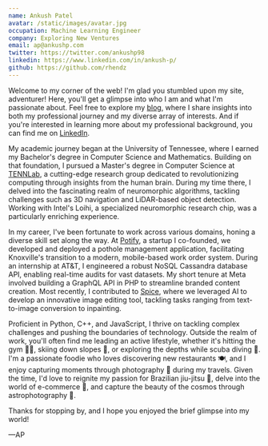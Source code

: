 ```yaml
---
name: Ankush Patel
avatar: /static/images/avatar.jpg
occupation: Machine Learning Engineer
company: Exploring New Ventures
email: ap@ankushp.com
twitter: https://twitter.com/ankushp98
linkedin: https://www.linkedin.com/in/ankush-p/
github: https://github.com/rhendz
---
```


Welcome to my corner of the web! I'm glad you stumbled upon my site, adventurer!
Here, you'll get a glimpse into who I am and what I'm passionate about.
Feel free to explore my [blog](https://ankushp.com/blog/), where I share insights into both my professional journey and my diverse array of interests.
And if you're interested in learning more about my professional background, you can find me on [LinkedIn](https://www.linkedin.com/in/ankush-p/).

My academic journey began at the University of Tennessee, where I earned my Bachelor's degree in Computer Science and Mathematics.
Building on that foundation, I pursued a Master's degree in Computer Science at [TENNLab](https://neuromorphic.eecs.utk.edu/),
a cutting-edge research group dedicated to revolutionizing computing through insights from the human brain. During my time there,
I delved into the fascinating realm of neuromorphic algorithms, tackling challenges such as 3D navigation and LiDAR-based object detection.
Working with Intel's Loihi, a specialized neuromorphic research chip, was a particularly enriching experience.

In my career, I've been fortunate to work across various domains, honing a diverse skill set along the way.
At [Potify](https://tickle.utk.edu/ut-students-develop-app-aimed-at-warning-city-about-potholes/), a startup I co-founded,
we developed and deployed a pothole management application, facilitating Knoxville's transition to a modern, mobile-based work order system.
During an internship at AT&T, I engineered a robust NoSQL Cassandra database API, enabling real-time audits for vast datasets.
My short tenure at Meta involved building a GraphQL API in PHP to streamline branded content creation. Most recently,
I contributed to [Spice](https://www.spice.cloud/), where we leveraged AI to develop an innovative image editing tool, tackling tasks ranging from text-to-image conversion to inpainting.

Proficient in Python, C++, and JavaScript, I thrive on tackling complex challenges and pushing the boundaries of technology.
Outside the realm of work, you'll often find me leading an active lifestyle, whether it's hitting the gym 🏋️‍♂️,
skiing down slopes 🎿, or exploring the depths while scuba diving 🤿. I'm a passionate foodie who loves discovering new restaurants 🍽️,
and I enjoy capturing moments through photography 📸 during my travels. Given the time, I'd love to reignite my passion for Brazilian jiu-jitsu 🥋,
delve into the world of e-commerce 💼, and capture the beauty of the cosmos through astrophotography 🌌.

Thanks for stopping by, and I hope you enjoyed the brief glimpse into my world!

&mdash;AP
